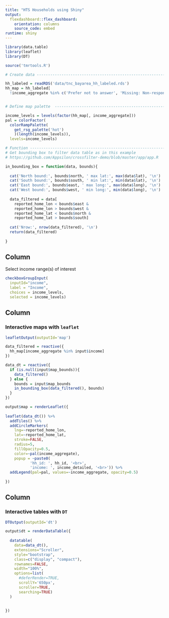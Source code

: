 ```yaml
---
title: "HTS Households using Shiny"
output: 
  flexdashboard::flex_dashboard:
    orientation: columns
    source_code: embed
runtime: shiny
---
```


```r

library(data.table)
library(leaflet)
library(DT)

source('tmrtools.R')

# Create data -----------------------------------------------------------------

hh_labeled = readRDS('data/tnc_bayarea_hh_labeled.rds')
hh_map = hh_labeled[
  !income_aggregate %in% c('Prefer not to answer', 'Missing: Non-response', 'Missing: Skip logic') & !is.na(income_aggregate)]


# Define map palette  -------------------------------------------------------

income_levels = levels(factor(hh_map[, income_aggregate]))
pal = colorFactor(
  colorRampPalette(
    get_rsg_palette('hot')
    )(length(income_levels)),
  levels=income_levels)

# Function -----------------------------------------------------------------
# Get bounding box to filter data table as in this example
# https://github.com/Appsilon/crossfilter-demo/blob/master/app/app.R

in_bounding_box = function(data, bounds){
  
  cat('North bound:', bounds$north, ' max lat:', max(data$lat), '\n')
  cat('South bound:', bounds$south, ' min lat:', min(data$lat), '\n')
  cat('East bound:', bounds$east, ' max long:', max(data$long), '\n')
  cat('West bound:', bounds$west, ' min long:', min(data$long), '\n')
  
  data_filtered = data[
    reported_home_lon < bounds$east &
    reported_home_lon > bounds$west &
    reported_home_lat < bounds$north &
    reported_home_lat > bounds$south]
  
  cat('Nrow:', nrow(data_filtered), '\n')
  return(data_filtered)
  
}

```



Column {.sidebar}
-----------------------------------------------------------------------

Select income range(s) of interest

```r

checkboxGroupInput(
  inputId="income",
  label = "Income",
  choices = income_levels, 
  selected = income_levels)
```



Column {data-width=500}
-----------------------------------------------------------------------

### Interactive maps with `leaflet`

```r
leafletOutput(outputId='map')

```

```r

data_filtered = reactive({
  hh_map[income_aggregate %in% input$income]
})

data_dt = reactive({
  if (is.null(input$map_bounds)){
    data_filtered()
  } else {
    bounds = input$map_bounds
    in_bounding_box(data_filtered(), bounds)
  }
})

output$map = renderLeaflet({
  
leaflet(data_dt()) %>%
  addTiles() %>%
  addCircleMarkers(
    lng=~reported_home_lon,
    lat=~reported_home_lat,
    stroke=FALSE,
    radius=5,
    fillOpacity=0.5,
    color=~pal(income_aggregate),
    popup = ~paste0(
           'hh_id: ', hh_id, '<br>',
           'income: ', income_detailed, '<br>')) %>%
  addLegend(pal=pal, values=~income_aggregate, opacity=0.5)
  
})


```

Column {data-width=500}
-----------------------------------------------------------------------

### Interactive tables with `DT`

```r
DTOutput(outputId='dt')
```

```r

output$dt = renderDataTable({
  
  datatable(
    data=data_dt(),
    extensions="Scroller",
    style="bootstrap",
    class=c("display", "compact"),
    rownames=FALSE,
    width="100%",
    options=list(
      #deferRender=TRUE,
      scrollY='650px',
      scroller=TRUE,
      searching=TRUE)
  )
  
  
})
```

